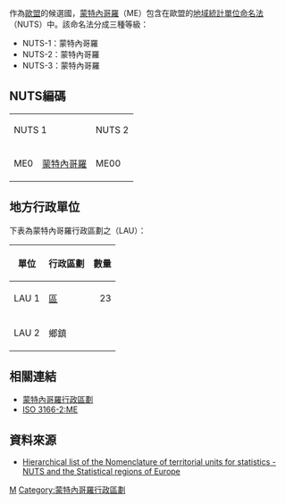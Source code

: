{{NoteTA
|G1=地名
}}
作為[[歐盟|歐盟]]的候選國，[[蒙特內哥羅|蒙特內哥羅]]（ME）包含在歐盟的[[地域統計單位命名法|地域統計單位命名法]]（NUTS）中。該命名法分成三種等級：

* NUTS-1：蒙特內哥羅
* NUTS-2：蒙特內哥羅
* NUTS-3：蒙特內哥羅

==NUTS編碼==
{| class="wikitable" style="text-align:center"
|-
| colspan="2" | NUTS 1
| colspan="2" | NUTS 2
| colspan="2" | NUTS 3
|-
| ME0
| [[蒙特內哥羅|蒙特內哥羅]]
| ME00
| [[蒙特內哥羅|蒙特內哥羅]]
| ME000
| [[蒙特內哥羅|蒙特內哥羅]]
|}

==地方行政單位==
下表為蒙特內哥羅行政區劃之{{link-en|地方行政單位|Local administrative unit}}（LAU）：
{| class="wikitable"
|-
! 單位
! 行政區劃
! 數量
|-
! LAU 1
| [[蒙特內哥羅行政區劃|區]]
| align="right" | 23
|-
! LAU 2
| 鄉鎮
| align="right" |
|}

==相關連結==
* [[蒙特內哥羅行政區劃|蒙特內哥羅行政區劃]]
* [[ISO_3166-2:ME|ISO 3166-2:ME]]

==資料來源==
* [https://web.archive.org/web/20120923160707/http://epp.eurostat.ec.europa.eu/portal/page/portal/nuts_nomenclature/correspondence_tables/national_structures_non_eu Hierarchical list of the Nomenclature of territorial units for statistics - NUTS and the Statistical regions of Europe]

{{NUTS|state=collapsed}}

[[Category:地域統計單位命名法|M]]
[[Category:蒙特內哥羅行政區劃|Category:蒙特內哥羅行政區劃]]